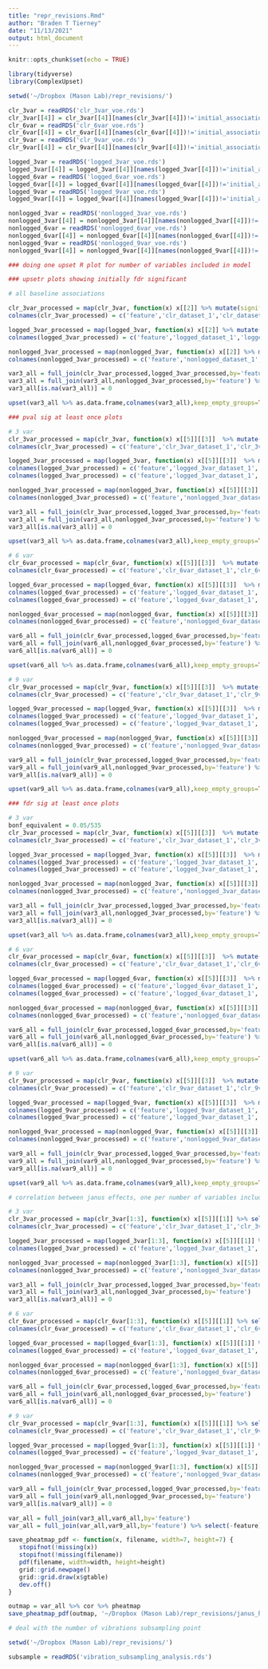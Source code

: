 ```yaml
---
title: "repr_revisions.Rmd"
author: "Braden T Tierney"
date: "11/13/2021"
output: html_document
---
```


```r
knitr::opts_chunk$set(echo = TRUE)
```

```r
library(tidyverse)
library(ComplexUpset)
```

```r
setwd('~/Dropbox (Mason Lab)/repr_revisions/')

clr_3var = readRDS('clr_3var_voe.rds')
clr_3var[[4]] = clr_3var[[4]][names(clr_3var[[4]])!='initial_association_output']
clr_6var = readRDS('clr_6var_voe.rds')
clr_6var[[4]] = clr_6var[[4]][names(clr_6var[[4]])!='initial_association_output']
clr_9var = readRDS('clr_9var_voe.rds')
clr_9var[[4]] = clr_9var[[4]][names(clr_9var[[4]])!='initial_association_output']

logged_3var = readRDS('logged_3var_voe.rds')
logged_3var[[4]] = logged_3var[[4]][names(logged_3var[[4]])!='initial_association_output']
logged_6var = readRDS('logged_6var_voe.rds')
logged_6var[[4]] = logged_6var[[4]][names(logged_6var[[4]])!='initial_association_output']
logged_9var = readRDS('logged_9var_voe.rds')
logged_9var[[4]] = logged_9var[[4]][names(logged_9var[[4]])!='initial_association_output']

nonlogged_3var = readRDS('nonlogged_3var_voe.rds')
nonlogged_3var[[4]] = nonlogged_3var[[4]][names(nonlogged_3var[[4]])!='initial_association_output']
nonlogged_6var = readRDS('nonlogged_6var_voe.rds')
nonlogged_6var[[4]] = nonlogged_6var[[4]][names(nonlogged_6var[[4]])!='initial_association_output']
nonlogged_9var = readRDS('nonlogged_9var_voe.rds')
nonlogged_9var[[4]] = nonlogged_9var[[4]][names(nonlogged_9var[[4]])!='initial_association_output']
```

```r
### doing one upset R plot for number of variables included in model

### upsetr plots showing initially fdr significant

# all baseline associations

clr_3var_processed = map(clr_3var, function(x) x[[2]] %>% mutate(significant_initial = if_else(BY<=0.05,1,0)) %>% select(feature,significant_initial)) %>% reduce(inner_join,by='feature')
colnames(clr_3var_processed) = c('feature','clr_dataset_1','clr_dataset_2','clr_dataset_3','clr_meta_analysis')

logged_3var_processed = map(logged_3var, function(x) x[[2]] %>% mutate(significant_initial = if_else(BY<=0.05,1,0)) %>% select(feature,significant_initial)) %>% reduce(inner_join,by='feature')
colnames(logged_3var_processed) = c('feature','logged_dataset_1','logged_dataset_2','logged_dataset_3','logged_meta_analysis')

nonlogged_3var_processed = map(nonlogged_3var, function(x) x[[2]] %>% mutate(significant_initial = if_else(BY<=0.05,1,0)) %>% select(feature,significant_initial)) %>% reduce(inner_join,by='feature')
colnames(nonlogged_3var_processed) = c('feature','nonlogged_dataset_1','nonlogged_dataset_2','nonlogged_dataset_3','nonlogged_meta_analysis')

var3_all = full_join(clr_3var_processed,logged_3var_processed,by='feature')
var3_all = full_join(var3_all,nonlogged_3var_processed,by='feature') %>% select(-feature)
var3_all[is.na(var3_all)] = 0

upset(var3_all %>% as.data.frame,colnames(var3_all),keep_empty_groups=TRUE)

### pval sig at least once plots

# 3 var
clr_3var_processed = map(clr_3var, function(x) x[[5]][[3]]  %>% mutate(pval_sig = if_else(p.value<0.05,1,0)) %>% select(dependent_feature,pval_sig) %>%  group_by(dependent_feature) %>% summarize(pval_sig_once = sum(pval_sig)) %>% mutate(pval_sig_once = if_else(pval_sig_once == 0, 0, 1))) %>% reduce(inner_join,by='dependent_feature')
colnames(clr_3var_processed) = c('feature','clr_3var_dataset_1','clr_3var_dataset_2','clr_3var_dataset_3','clr_3var_meta_analysis')

logged_3var_processed = map(logged_3var, function(x) x[[5]][[3]]  %>% mutate(pval_sig = if_else(p.value<0.05,1,0)) %>% select(dependent_feature,pval_sig) %>%  group_by(dependent_feature) %>% summarize(pval_sig_once = sum(pval_sig)) %>% mutate(pval_sig_once = if_else(pval_sig_once == 0, 0, 1))) %>% reduce(inner_join,by='dependent_feature')
colnames(logged_3var_processed) = c('feature','logged_3var_dataset_1','logged_3var_dataset_2','logged_3var_dataset_3','logged_3var_meta_analysis')
colnames(logged_3var_processed) = c('feature','logged_3var_dataset_1','logged_3var_dataset_2','logged_3var_dataset_3','logged_3var_meta_analysis')

nonlogged_3var_processed = map(nonlogged_3var, function(x) x[[5]][[3]]  %>% mutate(pval_sig = if_else(p.value<0.05,1,0)) %>% select(dependent_feature,pval_sig) %>%  group_by(dependent_feature) %>% summarize(pval_sig_once = sum(pval_sig)) %>% mutate(pval_sig_once = if_else(pval_sig_once == 0, 0, 1))) %>% reduce(inner_join,by='dependent_feature')
colnames(nonlogged_3var_processed) = c('feature','nonlogged_3var_dataset_1','nonlogged_3var_dataset_2','nonlogged_3var_dataset_3','nonlogged_3var_meta_analysis')

var3_all = full_join(clr_3var_processed,logged_3var_processed,by='feature')
var3_all = full_join(var3_all,nonlogged_3var_processed,by='feature') %>% select(-feature)
var3_all[is.na(var3_all)] = 0

upset(var3_all %>% as.data.frame,colnames(var3_all),keep_empty_groups=TRUE, sort_sets=FALSE)

# 6 var
clr_6var_processed = map(clr_6var, function(x) x[[5]][[3]]  %>% mutate(pval_sig = if_else(p.value<0.05,1,0)) %>% select(dependent_feature,pval_sig) %>%  group_by(dependent_feature) %>% summarize(pval_sig_once = sum(pval_sig)) %>% mutate(pval_sig_once = if_else(pval_sig_once == 0, 0, 1))) %>% reduce(inner_join,by='dependent_feature')
colnames(clr_6var_processed) = c('feature','clr_6var_dataset_1','clr_6var_dataset_2','clr_6var_dataset_3','clr_6var_meta_analysis')

logged_6var_processed = map(logged_6var, function(x) x[[5]][[3]]  %>% mutate(pval_sig = if_else(p.value<0.05,1,0)) %>% select(dependent_feature,pval_sig) %>%  group_by(dependent_feature) %>% summarize(pval_sig_once = sum(pval_sig)) %>% mutate(pval_sig_once = if_else(pval_sig_once == 0, 0, 1))) %>% reduce(inner_join,by='dependent_feature')
colnames(logged_6var_processed) = c('feature','logged_6var_dataset_1','logged_6var_dataset_2','logged_6var_dataset_3','logged_6var_meta_analysis')
colnames(logged_6var_processed) = c('feature','logged_6var_dataset_1','logged_6var_dataset_2','logged_6var_dataset_3','logged_6var_meta_analysis')

nonlogged_6var_processed = map(nonlogged_6var, function(x) x[[5]][[3]]  %>% mutate(pval_sig = if_else(p.value<0.05,1,0)) %>% select(dependent_feature,pval_sig) %>%  group_by(dependent_feature) %>% summarize(pval_sig_once = sum(pval_sig)) %>% mutate(pval_sig_once = if_else(pval_sig_once == 0, 0, 1))) %>% reduce(inner_join,by='dependent_feature')
colnames(nonlogged_6var_processed) = c('feature','nonlogged_6var_dataset_1','nonlogged_6var_dataset_2','nonlogged_6var_dataset_3','nonlogged_6var_meta_analysis')

var6_all = full_join(clr_6var_processed,logged_6var_processed,by='feature')
var6_all = full_join(var6_all,nonlogged_6var_processed,by='feature') %>% select(-feature)
var6_all[is.na(var6_all)] = 0

upset(var6_all %>% as.data.frame,colnames(var6_all),keep_empty_groups=TRUE, sort_sets=FALSE)

# 9 var
clr_9var_processed = map(clr_9var, function(x) x[[5]][[3]]  %>% mutate(pval_sig = if_else(p.value<0.05,1,0)) %>% select(dependent_feature,pval_sig) %>%  group_by(dependent_feature) %>% summarize(pval_sig_once = sum(pval_sig)) %>% mutate(pval_sig_once = if_else(pval_sig_once == 0, 0, 1))) %>% reduce(inner_join,by='dependent_feature')
colnames(clr_9var_processed) = c('feature','clr_9var_dataset_1','clr_9var_dataset_2','clr_9var_dataset_3','clr_9var_meta_analysis')

logged_9var_processed = map(logged_9var, function(x) x[[5]][[3]]  %>% mutate(pval_sig = if_else(p.value<0.05,1,0)) %>% select(dependent_feature,pval_sig) %>%  group_by(dependent_feature) %>% summarize(pval_sig_once = sum(pval_sig)) %>% mutate(pval_sig_once = if_else(pval_sig_once == 0, 0, 1))) %>% reduce(inner_join,by='dependent_feature')
colnames(logged_9var_processed) = c('feature','logged_9var_dataset_1','logged_9var_dataset_2','logged_9var_dataset_3','logged_9var_meta_analysis')
colnames(logged_9var_processed) = c('feature','logged_9var_dataset_1','logged_9var_dataset_2','logged_9var_dataset_3','logged_9var_meta_analysis')

nonlogged_9var_processed = map(nonlogged_9var, function(x) x[[5]][[3]]  %>% mutate(pval_sig = if_else(p.value<0.05,1,0)) %>% select(dependent_feature,pval_sig) %>%  group_by(dependent_feature) %>% summarize(pval_sig_once = sum(pval_sig)) %>% mutate(pval_sig_once = if_else(pval_sig_once == 0, 0, 1))) %>% reduce(inner_join,by='dependent_feature')
colnames(nonlogged_9var_processed) = c('feature','nonlogged_9var_dataset_1','nonlogged_9var_dataset_2','nonlogged_9var_dataset_3','nonlogged_9var_meta_analysis')

var9_all = full_join(clr_9var_processed,logged_9var_processed,by='feature')
var9_all = full_join(var9_all,nonlogged_9var_processed,by='feature') %>% select(-feature)
var9_all[is.na(var9_all)] = 0

upset(var9_all %>% as.data.frame,colnames(var9_all),keep_empty_groups=TRUE, sort_sets=FALSE)

### fdr sig at least once plots

# 3 var
bonf_equivalent = 0.05/535
clr_3var_processed = map(clr_3var, function(x) x[[5]][[3]]  %>% mutate(pval_sig = if_else(p.value<bonf_equivalent,1,0)) %>% select(dependent_feature,pval_sig) %>%  group_by(dependent_feature) %>% summarize(pval_sig_once = sum(pval_sig)) %>% mutate(pval_sig_once = if_else(pval_sig_once == 0, 0, 1))) %>% reduce(inner_join,by='dependent_feature')
colnames(clr_3var_processed) = c('feature','clr_3var_dataset_1','clr_3var_dataset_2','clr_3var_dataset_3','clr_3var_meta_analysis')

logged_3var_processed = map(logged_3var, function(x) x[[5]][[3]]  %>% mutate(pval_sig = if_else(p.value<bonf_equivalent,1,0)) %>% select(dependent_feature,pval_sig) %>%  group_by(dependent_feature) %>% summarize(pval_sig_once = sum(pval_sig)) %>% mutate(pval_sig_once = if_else(pval_sig_once == 0, 0, 1))) %>% reduce(inner_join,by='dependent_feature')
colnames(logged_3var_processed) = c('feature','logged_3var_dataset_1','logged_3var_dataset_2','logged_3var_dataset_3','logged_3var_meta_analysis')
colnames(logged_3var_processed) = c('feature','logged_3var_dataset_1','logged_3var_dataset_2','logged_3var_dataset_3','logged_3var_meta_analysis')

nonlogged_3var_processed = map(nonlogged_3var, function(x) x[[5]][[3]]  %>% mutate(pval_sig = if_else(p.value<bonf_equivalent,1,0)) %>% select(dependent_feature,pval_sig) %>%  group_by(dependent_feature) %>% summarize(pval_sig_once = sum(pval_sig)) %>% mutate(pval_sig_once = if_else(pval_sig_once == 0, 0, 1))) %>% reduce(inner_join,by='dependent_feature')
colnames(nonlogged_3var_processed) = c('feature','nonlogged_3var_dataset_1','nonlogged_3var_dataset_2','nonlogged_3var_dataset_3','nonlogged_3var_meta_analysis')

var3_all = full_join(clr_3var_processed,logged_3var_processed,by='feature')
var3_all = full_join(var3_all,nonlogged_3var_processed,by='feature') %>% select(-feature)
var3_all[is.na(var3_all)] = 0

upset(var3_all %>% as.data.frame,colnames(var3_all),keep_empty_groups=TRUE, sort_sets=FALSE)

# 6 var
clr_6var_processed = map(clr_6var, function(x) x[[5]][[3]]  %>% mutate(pval_sig = if_else(p.value<bonf_equivalent,1,0)) %>% select(dependent_feature,pval_sig) %>%  group_by(dependent_feature) %>% summarize(pval_sig_once = sum(pval_sig)) %>% mutate(pval_sig_once = if_else(pval_sig_once == 0, 0, 1))) %>% reduce(inner_join,by='dependent_feature')
colnames(clr_6var_processed) = c('feature','clr_6var_dataset_1','clr_6var_dataset_2','clr_6var_dataset_3','clr_6var_meta_analysis')

logged_6var_processed = map(logged_6var, function(x) x[[5]][[3]]  %>% mutate(pval_sig = if_else(p.value<bonf_equivalent,1,0)) %>% select(dependent_feature,pval_sig) %>%  group_by(dependent_feature) %>% summarize(pval_sig_once = sum(pval_sig)) %>% mutate(pval_sig_once = if_else(pval_sig_once == 0, 0, 1))) %>% reduce(inner_join,by='dependent_feature')
colnames(logged_6var_processed) = c('feature','logged_6var_dataset_1','logged_6var_dataset_2','logged_6var_dataset_3','logged_6var_meta_analysis')
colnames(logged_6var_processed) = c('feature','logged_6var_dataset_1','logged_6var_dataset_2','logged_6var_dataset_3','logged_6var_meta_analysis')

nonlogged_6var_processed = map(nonlogged_6var, function(x) x[[5]][[3]]  %>% mutate(pval_sig = if_else(p.value<bonf_equivalent,1,0)) %>% select(dependent_feature,pval_sig) %>%  group_by(dependent_feature) %>% summarize(pval_sig_once = sum(pval_sig)) %>% mutate(pval_sig_once = if_else(pval_sig_once == 0, 0, 1))) %>% reduce(inner_join,by='dependent_feature')
colnames(nonlogged_6var_processed) = c('feature','nonlogged_6var_dataset_1','nonlogged_6var_dataset_2','nonlogged_6var_dataset_3','nonlogged_6var_meta_analysis')

var6_all = full_join(clr_6var_processed,logged_6var_processed,by='feature')
var6_all = full_join(var6_all,nonlogged_6var_processed,by='feature') %>% select(-feature)
var6_all[is.na(var6_all)] = 0

upset(var6_all %>% as.data.frame,colnames(var6_all),keep_empty_groups=TRUE, sort_sets=FALSE)

# 9 var
clr_9var_processed = map(clr_9var, function(x) x[[5]][[3]]  %>% mutate(pval_sig = if_else(p.value<bonf_equivalent,1,0)) %>% select(dependent_feature,pval_sig) %>%  group_by(dependent_feature) %>% summarize(pval_sig_once = sum(pval_sig)) %>% mutate(pval_sig_once = if_else(pval_sig_once == 0, 0, 1))) %>% reduce(inner_join,by='dependent_feature')
colnames(clr_9var_processed) = c('feature','clr_9var_dataset_1','clr_9var_dataset_2','clr_9var_dataset_3','clr_9var_meta_analysis')

logged_9var_processed = map(logged_9var, function(x) x[[5]][[3]]  %>% mutate(pval_sig = if_else(p.value<bonf_equivalent,1,0)) %>% select(dependent_feature,pval_sig) %>%  group_by(dependent_feature) %>% summarize(pval_sig_once = sum(pval_sig)) %>% mutate(pval_sig_once = if_else(pval_sig_once == 0, 0, 1))) %>% reduce(inner_join,by='dependent_feature')
colnames(logged_9var_processed) = c('feature','logged_9var_dataset_1','logged_9var_dataset_2','logged_9var_dataset_3','logged_9var_meta_analysis')
colnames(logged_9var_processed) = c('feature','logged_9var_dataset_1','logged_9var_dataset_2','logged_9var_dataset_3','logged_9var_meta_analysis')

nonlogged_9var_processed = map(nonlogged_9var, function(x) x[[5]][[3]]  %>% mutate(pval_sig = if_else(p.value<bonf_equivalent,1,0)) %>% select(dependent_feature,pval_sig) %>%  group_by(dependent_feature) %>% summarize(pval_sig_once = sum(pval_sig)) %>% mutate(pval_sig_once = if_else(pval_sig_once == 0, 0, 1))) %>% reduce(inner_join,by='dependent_feature')
colnames(nonlogged_9var_processed) = c('feature','nonlogged_9var_dataset_1','nonlogged_9var_dataset_2','nonlogged_9var_dataset_3','nonlogged_9var_meta_analysis')

var9_all = full_join(clr_9var_processed,logged_9var_processed,by='feature')
var9_all = full_join(var9_all,nonlogged_9var_processed,by='feature') %>% select(-feature)
var9_all[is.na(var9_all)] = 0

upset(var9_all %>% as.data.frame,colnames(var9_all),keep_empty_groups=TRUE, sort_sets=FALSE)

```


```r
# correlation between janus effects, one per number of variables included in the model

# 3 var
clr_3var_processed = map(clr_3var[1:3], function(x) x[[5]][[1]] %>% select(dependent_feature,janus_effect))%>% reduce(inner_join,by='dependent_feature')
colnames(clr_3var_processed) = c('feature','clr_3var_dataset_1','clr_3var_dataset_2','clr_3var_dataset_3')

logged_3var_processed = map(logged_3var[1:3], function(x) x[[5]][[1]] %>% select(dependent_feature,janus_effect))%>% reduce(inner_join,by='dependent_feature')
colnames(logged_3var_processed) = c('feature','logged_3var_dataset_1','logged_3var_dataset_2','logged_3var_dataset_3')

nonlogged_3var_processed = map(nonlogged_3var[1:3], function(x) x[[5]][[1]] %>% select(dependent_feature,janus_effect))%>% reduce(inner_join,by='dependent_feature')
colnames(nonlogged_3var_processed) = c('feature','nonlogged_3var_dataset_1','nonlogged_3var_dataset_2','nonlogged_3var_dataset_3')

var3_all = full_join(clr_3var_processed,logged_3var_processed,by='feature')
var3_all = full_join(var3_all,nonlogged_3var_processed,by='feature')
var3_all[is.na(var3_all)] = 0

# 6 var 
clr_6var_processed = map(clr_6var[1:3], function(x) x[[5]][[1]] %>% select(dependent_feature,janus_effect))%>% reduce(inner_join,by='dependent_feature')
colnames(clr_6var_processed) = c('feature','clr_6var_dataset_1','clr_6var_dataset_2','clr_6var_dataset_3')

logged_6var_processed = map(logged_6var[1:3], function(x) x[[5]][[1]] %>% select(dependent_feature,janus_effect))%>% reduce(inner_join,by='dependent_feature')
colnames(logged_6var_processed) = c('feature','logged_6var_dataset_1','logged_6var_dataset_2','logged_6var_dataset_3')

nonlogged_6var_processed = map(nonlogged_6var[1:3], function(x) x[[5]][[1]] %>% select(dependent_feature,janus_effect))%>% reduce(inner_join,by='dependent_feature')
colnames(nonlogged_6var_processed) = c('feature','nonlogged_6var_dataset_1','nonlogged_6var_dataset_2','nonlogged_6var_dataset_3')

var6_all = full_join(clr_6var_processed,logged_6var_processed,by='feature')
var6_all = full_join(var6_all,nonlogged_6var_processed,by='feature')
var6_all[is.na(var6_all)] = 0

# 9 var
clr_9var_processed = map(clr_9var[1:3], function(x) x[[5]][[1]] %>% select(dependent_feature,janus_effect))%>% reduce(inner_join,by='dependent_feature')
colnames(clr_9var_processed) = c('feature','clr_9var_dataset_1','clr_9var_dataset_2','clr_9var_dataset_3')

logged_9var_processed = map(logged_9var[1:3], function(x) x[[5]][[1]] %>% select(dependent_feature,janus_effect))%>% reduce(inner_join,by='dependent_feature')
colnames(logged_9var_processed) = c('feature','logged_9var_dataset_1','logged_9var_dataset_2','logged_9var_dataset_3')

nonlogged_9var_processed = map(nonlogged_9var[1:3], function(x) x[[5]][[1]] %>% select(dependent_feature,janus_effect))%>% reduce(inner_join,by='dependent_feature')
colnames(nonlogged_9var_processed) = c('feature','nonlogged_9var_dataset_1','nonlogged_9var_dataset_2','nonlogged_9var_dataset_3')

var9_all = full_join(clr_9var_processed,logged_9var_processed,by='feature')
var9_all = full_join(var9_all,nonlogged_9var_processed,by='feature')
var9_all[is.na(var9_all)] = 0

var_all = full_join(var3_all,var6_all,by='feature')
var_all = full_join(var_all,var9_all,by='feature') %>% select(-feature)

save_pheatmap_pdf <- function(x, filename, width=7, height=7) {
   stopifnot(!missing(x))
   stopifnot(!missing(filename))
   pdf(filename, width=width, height=height)
   grid::grid.newpage()
   grid::grid.draw(x$gtable)
   dev.off()
}

outmap = var_all %>% cor %>% pheatmap
save_pheatmap_pdf(outmap, '~/Dropbox (Mason Lab)/repr_revisions/janus_heatmap.pdf')

```

```r
# deal with the number of vibrations subsampling point 

setwd('~/Dropbox (Mason Lab)/repr_revisions/')

subsample = readRDS('vibration_subsampling_analysis.rds')

```


